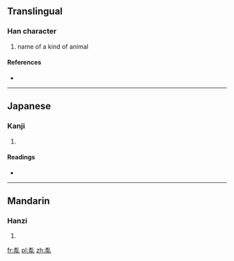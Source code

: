 ==Translingual==

===Han character===
{{Han char|rn=5|rad=乙|as=12|sn=13|four=9221<sub>0</sub>|canj=火手山 (FQU)|ids=⿰[[粦]][[乚]]}}

# name of a kind of animal

====References====
* {{Han ref|kx=0085.010|dkj=00215|dj=0173.090|hdz=10058.010|uh=4E83|ud=20099|bh=DCB1|bd=56497}}

----

==Japanese==

===Kanji===
{{ja-kanji|grade=|rs=乙12}}

# {{defn|lang=ja|sort=乙12}}

====Readings====
* {{ja-readings|on=[[りん]] (rin)|kun=[[うれる]] (ureru)}}

----

==Mandarin==

===Hanzi===
{{cmn-hanzi|pin=[[lín]] ([[lin2]])|wg=lin<sup>2</sup>}}

# {{defn|lang=cmn|sort=乙12}}

[[fr:亃]]
[[pl:亃]]
[[zh:亃]]